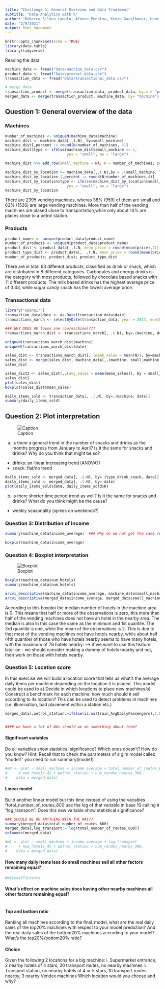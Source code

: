 ```yaml
---
title: "Challenge 1: General Overview and Data Treatment"
subtitle: "Data Analytics with R"
author: "Rebecca Silden Langlo, Afonso Penalva, Kevin Ganglbauer, Henrik Mülheims, Martí Pérez & others" 
date: "2/9/2021"
output: html_document
---
```


```r
knitr::opts_chunk$set(echo = TRUE)
library(data.table)
library(tidyverse)
```

Reading the data
```r
machine_data <- fread("Data/machine_data.csv")
product_data <- fread("Data/product_data.csv")
transaction_data <- fread("Data/transactional_data.csv")

# merge data
transaction_product <- merge(transaction_data, product_data, by.x = "product_name", by.y ="product_name")
merged_data <- merge(transaction_product, machine_data, by= "machine")
```

## Question 1: General overview of the data
### Machines
```r
number_of_machines <- uniqueN(machine_data$machine)
machine_dist <- machine_data[,.(.N), by=small_machine]
machine_dist[,percent := round(N/number_of_machines, 4)]
machine_dist$type <- ifelse(machine_dist$small_machine == 1, 
                            yes = "small", no = "large")
```

```r
machine_dist %>% add_row(small_machine = NA, N = number_of_machines, percent = 1, type = "total") 
```

```r
machine_dist_by_location <- machine_data[,.(.N),by = .(small_machine, location_type)]
machine_dist_by_location [,percent := round(N/number_of_machines,4)]
machine_dist_by_location$type <- ifelse(machine_dist_by_location$small_machine == 1,
                            yes = "small", no = "large")
machine_dist_by_location
```
There are 2395 vending machines, wheras 38% (959) of them are small and 62% (1536) are large vending machines.
More than half of the vending machines are plased close to transportation,while only about 14% are places close to a petrol station. 

### Products 
```r
product_names <- unique(product_data$product_name)
number_of_products <- uniqueN(product_data$product_name)
product_dist <- product_data[,.(.N, mean_price = round(mean(price),2)), by=category][order(-N)]
product_type_dist <- product_data[,  .(.N, mean_price = round(mean(price),2)), by = .(category, type_drink_snack)][order(-mean_price)]
number_of_products; product_dist; product_type_dist
```
There are in total 63 different products, classified as drink or snack, which are distributed in 8 different categories.
Carbonates and energy drinks is the category with most products, followed by chocolate based snacks with 11 different products. 
The milk based drinks has the highest average price of 3.43, while sugar candy snack has the lowest average price.

### Transactional data
```r
library("openair")
transaction_data$date <- as.Date(transaction_data$date)
transactions_march <- selectByDate(transaction_data, year = 2017, month = 3)
```


```r
### WHY DOES WE loose one row(machine)???
transactions_march_dist <- transactions_march[, .(.N), by=.(machine, date)]

uniqueN(transactions_march_dist$machine)
uniqueN(transactions_march_dist$date)

sales_dist <- transactions_march_dist[,.(mean_sales = mean(N)), by=machine]
sales_dist <- merge(sales_dist, machine_data[,.(machine, small_machine)], by.x = "machine", by.y= "machine")
sales_dist

sales_dist2 <- sales_dist[,.(avg_sales = mean(mean_sales)), by = small_machine]
sales_dist2
plot(sales_dist)
boxplot(sales_dist$mean_sales)
```

```r
daily_items_sold <- transaction_data[, .(.N), by=.(machine, date)]
summary(daily_items_sold)

```

## Question 2: Plot interpretation 
![Caption](Q2.JPG)

a. Is there a general trend in the number of snacks and drinks as the months progress from January to April? Is it the same for snacks and drinks? Why do you think that might be so?

* drinks: an linear increasing trend (ANOVA?)
* snack: flat/no trend


```r
daily_items_sold <- merged_data[, .(.N), by=.(type_drink_snack, date)]
daily_items_sold <- merged_data[, .(.N), by= date]
plot(daily_items_sold$date, daily_items_sold$N)
```


b. Is there shorter time period trend as well? Is it the same for snacks and drinks? What do you think might be the cause?
* weekly seasonality (spikes on weekends?)


### Question 3: Distribution of income 

```r
summary(machine_data$income_average)  ### Why do we not get the same results ?? 

boxplot(machine_data$income_average)
```



### Question 4: Boxplot interpretation 
![Boxplot](Q4.JPG)
```r
boxplot(machine_data$num_hotels)
summary(machine_data$num_hotels)
```

```r
arcvi_descriptive(machine_data$income_average, machine_data$small_machine)
arcvi_descriptive(merged_data$income_average, merged_data$small_machine)
```


According to this boxplot the median number of hotels in the machine area is 0. This means that half or more of the observations is zero, this more than half of the vending machines does not have an hotel in the nearby area. The median is also in this case the same as the minimum and 1st quantile. 
The 3rd quantile is one, while the mean of the observations is 2. This is due to that most of the vending machines not have hotels nearby, while about half (4th quantile) of those who have hotels nearby seems to have many hotels, with the maximum of 79 hotels nearby.
--> if we want to use this feature later on - we should consider making a dummy of hotels nearby and not, then work on those with hotels nearby.

### Question 5: Location score
In this exercise we will build a location score that tells us what’s the average daily items per machine depending on the location it is placed. This model could be used to 
a) Decide in which locations to place new machines 
b) Construct a benchmark for each machine: how much should it sell according to its location? This can be used to detect problems in machines (i.e. illumination, bad placement within a station etc.)

```r
merged_data[,petrol_station:=ifelse(is.na(train_AvgDailyPassengers),1,0)]


#### we have a lot of NAs should we do something about them?
```


#### Significant variables
Do all variables show statistical significance? Which ones doesn’t? How do you know?
Hint: Recall that to check the parameters of a glm model called “model1” you need to run summary(model1)

```r
#m0 <- glm( ~ small_machine + income_average + total_number_of_routes_600
#     + num_hotels_45 + petrol_station + num_vendex_nearby_300, 
#    data = merged_data)
```


#### Linear model 
Build another linear model but this time instead of using the variables
“total_number_of_routes_600 use the log of that variable in base 10 calling it
“log_transport”. Does this new variable show statistical significance?
```r
### SHOULD WE DO ANYTHING WITH THE NAs??
summary(merged_data$total_number_of_routes_600)
merged_data[,log_transport:= log(total_number_of_routes_600)]
colnames(merged_data)
```

```r
#m1 <- glm( ~ small_machine + income_average + log_transport
#     + num_hotels_45 + petrol_station + num_vendex_nearby_300, 
#    data = merged_data)
```


#### How many daily items less do small machines sell all other factors remaining equal?
```r
#m1$coefficients
```

#### What’s effect on machine sales does having other nearby machines all other factors remaining equal?
```r

```

#### Top and bottom ratio
Ranking all machines according to the final_model, what are the real daily sales of the top20% machines with respect to your model prediction? And the real daily sales of the bottom20% machines according to your model? What’s the
top20%/bottom20% ratio?



#### Choice
Given the following 2 locations for a big machine:
i. Supermarket entrance, 2 nearby hotels of 4 stars, 20 transport routes, no
nearby machines
ii. Transport station, no nearby hotels of 4 or 5 stars, 10 transport routes
nearby, 3 nearby Vendex machines
Which location would you choose and why?

